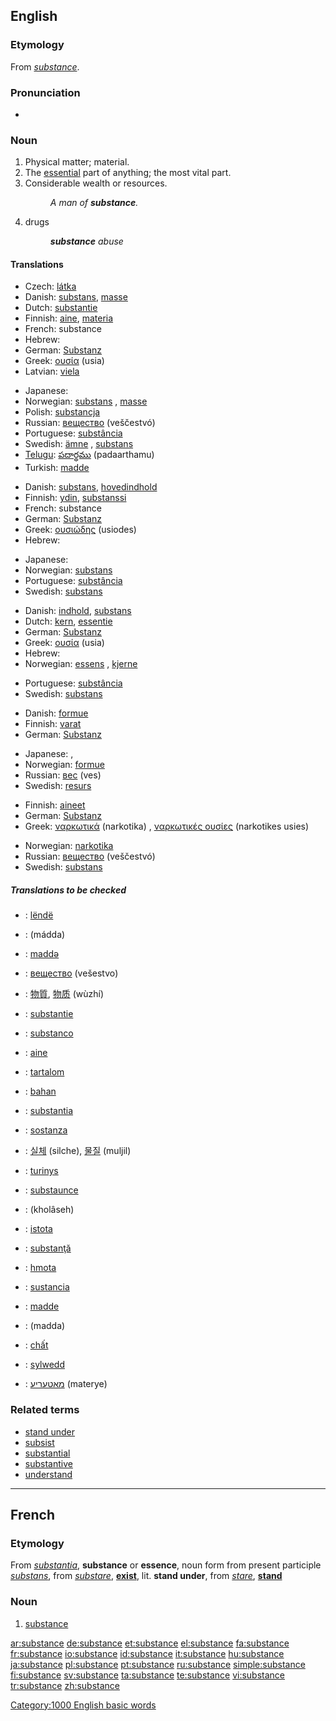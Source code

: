 {{wikipedia}}
==English==

===Etymology===
From {{OF.}} ''[[#French|substance]]''.

===Pronunciation===
*{{audio|en-us-substance.ogg|Audio (US)}}

===Noun===
{{en-noun}}

# Physical matter; material.
# The [[essential]] part of anything; the most vital part.
# Considerable wealth or resources.
#:''A man of '''substance'''.''
# drugs
#:'''''substance''' abuse''

====Translations====
{{trans-top|matter}}
*Czech: [[látka]] {{f}}
*Danish: [[substans]], [[masse]]
*Dutch: [[substantie]] {{f}}
*Finnish: [[aine]], [[materia]]
*French: substance {{f}}
*Hebrew: {{he-translation|חומר|khómer}} {{m}}
*German: [[Substanz]] {{f}}
*Greek: [[ουσία]] (usia) {{f}}
*Latvian: [[viela]] {{f}}
{{trans-mid}}
* Japanese: {{t|ja|sc=Jpan|物質|tr=busshitsu}}
*Norwegian: [[substans]] {{m}}, [[masse]] {{m}}
*Polish: [[substancja]] {{f}}
*Russian: [[вещество]] (veščestvó) {{n}}
*Portuguese: [[substância]] {{f}}
*Swedish: [[ämne]] {{n}}, [[substans]] {{c}}
*[[Telugu]]: [[పదార్థము]] (padaarthamu)
*Turkish: [[madde]]
{{trans-bottom}}

{{trans-top|essential part}}
*Danish: [[substans]], [[hovedindhold]]
*Finnish: [[ydin]], [[substanssi]]
*French: substance {{f}}
*German: [[Substanz]] {{f}}
*Greek: [[ουσιώδης]] (usiodes) {{m}}
*Hebrew: {{he-translation|תוכן|tókhen}} {{m}}
{{trans-mid}}
* Japanese: {{t|ja|sc=Jpan|骨子|tr=kosshi}}
*Norwegian: [[substans]] {{m}}
*Portuguese: [[substância]] {{f}}
*Swedish: [[substans]] {{c}}
{{trans-bottom}}

{{trans-top|true meaning}}
*Danish: [[indhold]], [[substans]]
*Dutch: [[kern]], [[essentie]] {{f}}
*German: [[Substanz]] {{f}}
*Greek: [[ουσία]] (usia) {{f}}
*Hebrew: {{he-translation|מהות|mahút}} {{f}}
*Norwegian: [[essens]] {{m}}, [[kjerne]] {{m}}
{{trans-mid}}
*Portuguese: [[substância]] {{f}}
*Swedish: [[substans]] {{c}}
{{trans-bottom}}

{{trans-top|considerable wealth}}
*Danish: [[formue]]
*Finnish: [[vara|varat]]
*German: [[Substanz]] {{f}}
{{trans-mid}}
* Japanese: {{t|ja|sc=Jpan|本質|tr=honshitsu}}, {{t|ja|sc=Jpan|実体|tr=jittai}}
*Norwegian: [[formue]] {{m}}
*Russian: [[вес]] (ves) {{m}}
*Swedish: [[resurs]] {{c}}
{{trans-bottom}}

{{trans-top|drugs}}
*Finnish: [[aine|aineet]]
*German: [[Substanz]] {{f}}
*Greek: [[ναρκωτικά]] (narkotika) {{n}} {{p}}, [[ναρκωτικές ουσίες]] (narkotikes usies) {{f}} {{p}}
{{trans-mid}}
*Norwegian: [[narkotika]]
*Russian: [[вещество]] (veščestvó) {{n}}
*Swedish: [[substans]] {{c}}
{{trans-bottom}}

=====Translations to be checked=====
{{checktrans}}
{{top}}
*{{ttbc|Albanian}}: [[lëndë]]
*{{ttbc|Arabic}}: {{ARchar|[[مادة]]}} (mádda) {{f}}
*{{ttbc|Azeri}}: [[maddə]]
*{{ttbc|Bulgarian}}: [[вещество]] (vešestvo) {{n}}
*{{ttbc|Chinese}}: [[物質]], [[物质]] (wùzhí)
*{{ttbc|Dutch}}: [[substantie]]
*{{ttbc|Esperanto}}: [[substanco]]
*{{ttbc|Estonian}}: [[aine]]
*{{ttbc|Hungarian}}: [[tartalom]]
*{{ttbc|Indonesian}}: [[bahan]]
*{{ttbc|Interlingua}}: [[substantia]]
*{{ttbc|Italian}}: [[sostanza]] {{f}}
{{mid}}
*{{ttbc|Korean}}: [[실체]] (silche), [[물질]] (muljil)
*{{ttbc|Lithuanian}}: [[turinys]]
*{{ttbc|Middle English}}: [[substaunce]]
*{{ttbc|Persian}}: {{FAchar|[[خلاصه]]}} (kholâseh)
*{{ttbc|Polish}}: [[istota]] {{f}}
*{{ttbc|Romanian}}: [[substanţă]] {{f}}
*{{ttbc|Slovak}}: [[hmota]] {{f}}
*{{ttbc|Spanish}}: [[sustancia]] {{f}}
*{{ttbc|Turkish}}: [[madde]]
*{{ttbc|Uyghur}}: (madda)
*{{ttbc|Vietnamese}}: [[chất]]
*{{ttbc|Welsh}}: [[sylwedd]]
*{{ttbc|Yiddish}}: [[מאַטעריע]] (materye)
{{bottom}}

===Related terms===
*[[stand under]]
*[[subsist]]
*[[substantial]]
*[[substantive]]
*[[understand]]

[[Category:1000 English basic words]]

----

==French==

===Etymology===
From {{L.}} ''[[substantia]]'', '''substance''' or '''essence''', noun form from present participle ''[[substans]]'', from ''[[substare]]'', '''[[exist]]''', lit. '''stand under''', from ''[[stare]]'', '''[[stand]]'''

===Noun===
{{fr-noun|f}}

# [[#Noun|substance]]

[[ar:substance]]
[[de:substance]]
[[et:substance]]
[[el:substance]]
[[fa:substance]]
[[fr:substance]]
[[io:substance]]
[[id:substance]]
[[it:substance]]
[[hu:substance]]
[[ja:substance]]
[[pl:substance]]
[[pt:substance]]
[[ru:substance]]
[[simple:substance]]
[[fi:substance]]
[[sv:substance]]
[[ta:substance]]
[[te:substance]]
[[vi:substance]]
[[tr:substance]]
[[zh:substance]]
